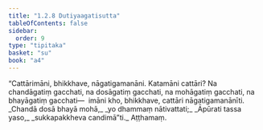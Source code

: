 ```yaml
---
title: "1.2.8 Dutiyaagatisutta"
tableOfContents: false
sidebar:
  order: 9
type: "tipitaka"
basket: "su"
book: "a4"
---
```



<DynamicBreadcrumb />

<Division number="18" book="a4">

<Paragraph number="115" book="a4">
“Cattārimāni, bhikkhave, nāgatigamanāni. Katamāni cattāri? Na chandāgatiṃ gacchati, na dosāgatiṃ gacchati, na mohāgatiṃ gacchati, na bhayāgatiṃ gacchati—  imāni kho, bhikkhave, cattāri nāgatigamanānīti.
</Paragraph>

<Paragraph number="116" type="verses" book="a4">
_Chandā dosā bhayā mohā,_  
_yo dhammaṃ nātivattati;_  
_Āpūrati tassa yaso,_  
_sukkapakkheva candimā”ti._  


</Paragraph>
</Division>

<Paragraph number="117" type="center" book="a4">
Aṭṭhamaṃ.
</Paragraph>